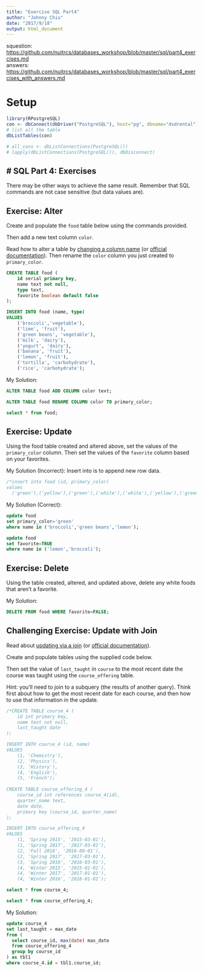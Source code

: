 ```yaml
---
title: "Exercise SQL Part4"
author: "Johnny Chiu"
date: "2017/9/18"
output: html_document
---
```

squestion: <https://github.com/nuitrcs/databases_workshop/blob/master/sql/part4_exercises.md>  
answers: <https://github.com/nuitrcs/databases_workshop/blob/master/sql/part4_exercises_with_answers.md>

# Setup
```r
library(RPostgreSQL)
con <- dbConnect(dbDriver("PostgreSQL"), host="pg", dbname="dvdrental") 
# list all the table
dbListTables(con)

# all_cons <- dbListConnections(PostgreSQL())
# lapply(dbListConnections(PostgreSQL()), dbDisconnect)
```

# SQL Part 4: Exercises
----

There may be other ways to achieve the same result.  Remember that SQL commands are not case sensitive (but data values are).

## Exercise: Alter

Create and populate the `food` table below using the commands provided. 

Then add a new text column `color`.

Read how to alter a table by [changing a column name](http://www.postgresqltutorial.com/postgresql-rename-column/) (or [official documentation](https://www.postgresql.org/docs/current/static/sql-altertable.html)).  Then rename the `color` column you just created to `primary_color`.


```sql
CREATE TABLE food (
	id serial primary key,
	name text not null,
	type text,
	favorite boolean default false	
);

INSERT INTO food (name, type) 
VALUES 
	('broccoli','vegetable'), 
	('lime', 'fruit'), 
	('green beans', 'vegetable'), 
	('milk', 'dairy'), 
	('yogurt', 'dairy'), 
	('banana', 'fruit'), 
	('lemon', 'fruit'), 
	('tortilla', 'carbohydrate'), 
	('rice', 'carbohydrate');
``` 

My Solution:
```sql
ALTER TABLE food ADD COLUMN color text;
```

```sql
ALTER TABLE food RENAME COLUMN color TO primary_color;
```

```sql
select * from food;
```


## Exercise: Update

Using the food table created and altered above, set the values of the `primary_color` column.  Then set the values of the `favorite` column based on your favorites.

My Solution (Incorrect): 
Insert into is to append new row data.
```sql
/*insert into food (id, primary_color)
values 
  ('green'),('yellow'),('green'),('white'),('white'),('yellow'),('green'),('unknown'),('white');*/
```

My Solution (Correct): 
```sql
update food 
set primary_color='green'
where name in ('broccoli','green beans','lemon');
```

```sql
update food 
set favorite=TRUE
where name in ('lemon','broccoli');
```


## Exercise: Delete

Using the table created, altered, and updated above, delete any white foods that aren't a favorite.

My Solution:
```sql
DELETE FROM food WHERE favorite=FALSE;
```


## Challenging Exercise: Update with Join

Read about [updating via a join](http://www.postgresqltutorial.com/postgresql-update-join/) (or [official documentation](https://www.postgresql.org/docs/9.6/static/sql-update.html)).

Create and populate tables using the supplied code below.

Then set the value of `last_taught` in `course` to the most recent date the course was taught using the `course_offering` table.

Hint: you'll need to join to a subquery (the results of another query).  Think first about how to get the most recent date for each course, and then how to use that information in the update.

```sql
/*CREATE TABLE course_4 (
	id int primary key,
	name text not null,
	last_taught date
);

INSERT INTO course_4 (id, name) 
VALUES 
	(1, 'Chemistry'),
	(2, 'Physics'),
	(3, 'History'),
	(4, 'English'),
	(5, 'French');
	
CREATE TABLE course_offering_4 (
	course_id int references course_4(id),
	quarter_name text,
	date date,
	primary key (course_id, quarter_name)
);

INSERT INTO course_offering_4
VALUES 
	(1, 'Spring 2015', '2015-03-01'),
	(1, 'Spring 2017', '2017-03-01'),
	(2, 'Fall 2016', '2016-09-01'),
	(2, 'Spring 2017', '2017-03-01'),
	(3, 'Spring 2016', '2016-03-01'),
	(4, 'Winter 2015', '2015-01-01'),
	(4, 'Winter 2017', '2017-01-01'),
	(4, 'Winter 2016', '2016-01-01');
```

```sql
select * from course_4;
```

```sql
select * from course_offering_4;
```


My Solution:
```sql
update course_4
set last_taught = max_date
from (
  select course_id, max(date) max_date
  from course_offering_4
  group by course_id
) as tbl1
where course_4.id = tbl1.course_id; 
```
